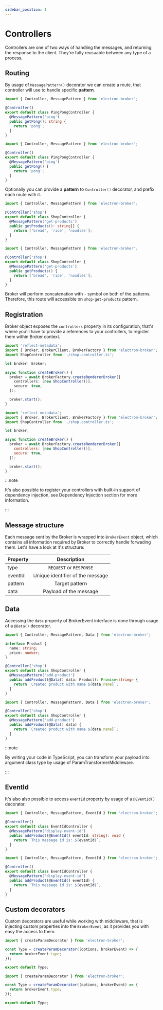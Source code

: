 ```yaml
---
sidebar_position: 1
---
```



# Controllers

Controllers are one of two ways of handling the messages, and returning the response to the client.
They're fully reusuable between any type of a process.

## Routing

By usage of `MessagePattern()` decorator we can create a route, that controller will use to handle specific **pattern**.

<Tabs>
<TabItem value="typescript" label="TypeScript">

```typescript {5} title="ping.controller.ts"
import { Controller, MessagePattern } from 'electron-broker';

@Controller()
export default class PingPongController {
  @MessagePattern('ping')
  public getPong(): string {
    return 'pong';
  }
}

```

</TabItem>
<TabItem value="javascript" label="JavaScript">

```typescript {5} title="ping.controller.js"
import { Controller, MessagePattern } from 'electron-broker';

@Controller()
export default class PingPongController {
  @MessagePattern('ping')
  public getPong() {
    return 'pong';
  }
}
```

</TabItem>
</Tabs>


Optionally you can provide a **pattern** to `Controller()` decorator, and prefix each route with it.


<Tabs>
<TabItem value="typescript" label="Typescript">

```typescript {3} title="shop.controller.ts"
import { Controller, MessagePattern } from 'electron-broker';

@Controller('shop')
export default class ShopController {
  @MessagePattern('get-products')
  public getProducts(): string[] {
    return ['bread', 'rice', 'noodles'];
  }
}
```

</TabItem>

<TabItem value="javascript" label="Javascript">

```js {3} title="shop.controller.js"
import { Controller, MessagePattern } from 'electron-broker';

@Controller('shop')
export default class ShopController {
  @MessagePattern('get-products')
  public getProducts() {
    return ['bread', 'rice', 'noodles'];
  }
}
```

</TabItem>
</Tabs>


Broker will perform concatenation with `-` symbol on both of the patterns. Therefore, this route will accessible on `shop-get-products` pattern.

## Registration

Broker object exposes the `controllers` property in its configuration,
that's where you'll have to provide a references to your controllers, to register them within Broker context.

<Tabs>
<TabItem value="typescript" label="Typescript">

```typescript {9} title="/src/renderer/index.tsx"
import 'reflect-metadata';
import { Broker, BrokerClient, BrokerFactory } from 'electron-broker';
import ShopController from './shop.controller.ts';

let broker: Broker;

async function createBroker() {
  broker = await BrokerFactory.createRendererBroker({
    controllers: [new ShopController()],
    secure: true,
  });

  broker.start();
}
```

</TabItem>
<TabItem value="javascript" label="Javascript">

```javascript {9} title="/src/renderer/index.jsx"
import 'reflect-metadata';
import { Broker, BrokerClient, BrokerFactory } from 'electron-broker';
import ShopController from './shop.controller.ts';

let broker;

async function createBroker() {
  broker = await BrokerFactory.createRendererBroker({
    controllers: [new ShopController()],
    secure: true,
  });

  broker.start();
}
```

</TabItem>
</Tabs>

:::note

It's also possible to register your controllers with built-in support of dependency injection, see Dependency Injection section for more information.

:::

## Message structure

Each message sent by the Broker is wrapped into `BrokerEvent` object,
which contains all information required by Broker to correctly handle forwading them.
Let's have a look at it's structure:

<div style={{display: "flex", justifyContent: "center"}}>

| Property |           Description            |
| -------- | :------------------------------: |
| type     |     `REQUEST` or `RESPONSE`      |
| eventId  | Unique identifier of the message |
| pattern  |          Target pattern          |
| data     |      Payload of the message      |

</div>

## Data

Accessing the `data` property of BrokerEvent interface is done through usage of a `@Data()` decorator.

<Tabs>
<TabItem value="typescript" label="Typescript">

```typescript {11} title="shop.controller.ts"
import { Controller, MessagePattern, Data } from 'electron-broker';

interface Product {
  name: string;
  price: number;
}

@Controller('shop')
export default class ShopController {
  @MessagePattern('add-product')
  public addProduct(@Data() data: Product): Promise<string> {
    return `Created product with name ${data.name}`;
  }
}
```

</TabItem>

<TabItem value="javascript" label="Javascript">

```javascript {11} title="shop.controller.js"
import { Controller, MessagePattern, Data } from 'electron-broker';

@Controller('shop')
export default class ShopController {
  @MessagePattern('add-product')
  public addProduct(@Data() data) {
    return `Created product with name ${data.name}`;
  }
}
```

</TabItem>
</Tabs>

:::note

By writing your code in TypeScript, you can transform your payload
into argument class type by usage of ParamTransformerMiddleware.

:::

## EventId

It's also also possible to access `eventId` property by usage of a `@EventId()` decorator.

<Tabs>
<TabItem value="typescript" label="Typescript">

```typescript {11} title="event-id.controller.ts"
import { Controller, MessagePattern, EventId } from 'electron-broker';

@Controller()
export default class EventIdController {
  @MessagePattern('display-event-id')
  public addProduct(@EventId() eventId: string): void {
    return `This message id is: ${eventId}`;
  }
}
```

</TabItem>
<TabItem value="javascript" label="Javascript">

```typescript {11} title="event-id.controller.js"
import { Controller, MessagePattern, EventId } from 'electron-broker';

@Controller()
export default class EventIdController {
  @MessagePattern('display-event-id')
  public addProduct(@EventId() eventId) {
    return `This message id is: ${eventId}`;
  }
}
```

</TabItem>
</Tabs>

## Custom decorators

Custom decorators are useful while working with middleware, that is injecting
custom properties into the `BrokerEvent`, as it provides you with easy the access to them.

<Tabs>
<TabItem value="typescript" label="Typescript">

```typescript title="type.decorator.ts"
import { createParamDecorator } from 'electron-broker';

const Type = createParamDecorator((options, brokerEvent) => {
  return brokerEvent.type;
});

export default Type;
```

</TabItem>
<TabItem value="javascript" label="Javascript">

```typescript title="type.decorator.js"
import { createParamDecorator } from 'electron-broker';

const Type = createParamDecorator((options, brokerEvent) => {
  return brokerEvent.type;
});

export default Type;
```

</TabItem>
</Tabs>

